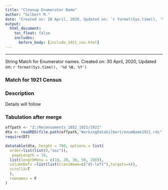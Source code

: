 ---
title: "Cleanup Enumerator Name"
author: "Gilbert M."
date: "Created on: 20 April, 2020, Updated on: `r format(Sys.time(), '%d %B, %Y')`"
output:
  html_document:
    toc_float: false
    includes:
      before_body: [include_1921_nav.html]
---

*** 
String Match for Enumerator names. 
Created on: 30 April, 2020, Updated on: `r format(Sys.time(), '%d %B, %Y')`

### Match for 1921 Census

### Description

Details will follow

### Tabulation after merge



```{r, include = FALSE}
offpath <- "Z:/Recensements_1852_1921/1921"
dta <- readRDS(file.path(offpath,"WorkingDataGilbert/enumName1921.rds"))
require(DT)
```


```{r, echo= FALSE, warning=FALSE}
datatable(dta, height = 700, options = list(
  order=list(list(0,"asc")),
   pageLength = 10,
  list(lengthMenu = c(10, 20, 30, 50, 200)),
  columnDefs =list(list(className=c("dt-left"),targets=4)),
  scrollX=T
  ),
  rownames = F
)
```

